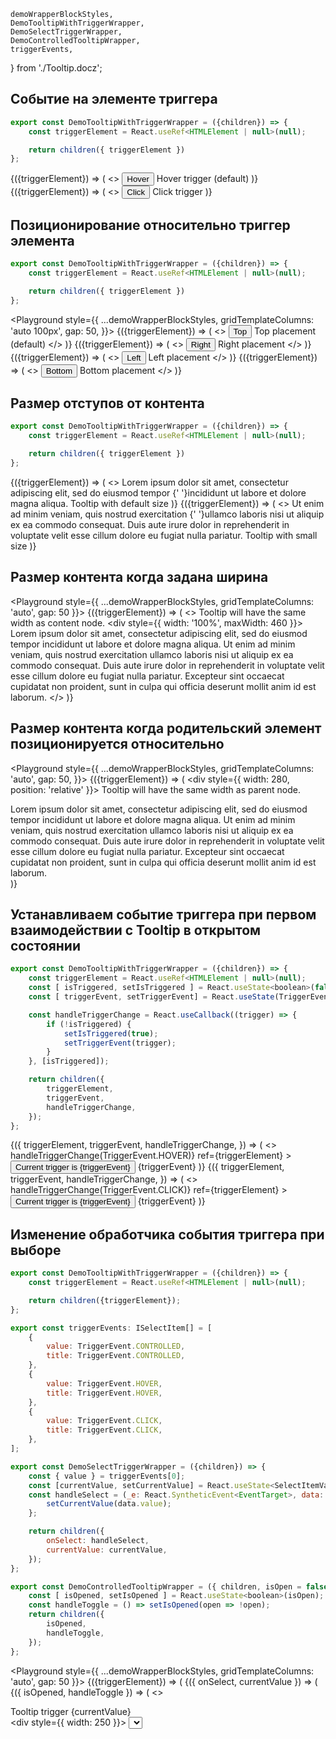     demoWrapperBlockStyles,
    DemoTooltipWithTriggerWrapper,
    DemoSelectTriggerWrapper,
    DemoControlledTooltipWrapper,
    triggerEvents,
} from './Tooltip.docz';

## Событие на элементе триггера

```javascript
export const DemoTooltipWithTriggerWrapper = ({children}) => {
    const triggerElement = React.useRef<HTMLElement | null>(null);

    return children({ triggerElement })
};
```

<Playground style={demoWrapperBlockStyles}>
    <DemoTooltipWithTriggerWrapper>
        {({triggerElement}) => (
            <>
                <span ref={triggerElement}>
                    <Button fullWidth>Hover</Button>
                </span>
                <Tooltip triggerElement={triggerElement}>
                    Hover trigger (default)
                </Tooltip>
            </>
        )}
    </DemoTooltipWithTriggerWrapper>
    <DemoTooltipWithTriggerWrapper>
        {({triggerElement}) => (
            <>
                <span ref={triggerElement}>
                    <Button fullWidth>Click</Button>
                </span>
                <Tooltip
                    triggerEvent="click"
                    triggerElement={triggerElement}
                >
                    Click trigger
                </Tooltip>
            </>
        )}
    </DemoTooltipWithTriggerWrapper>
</Playground>


## Позиционирование относительно триггер элемента

```javascript
export const DemoTooltipWithTriggerWrapper = ({children}) => {
    const triggerElement = React.useRef<HTMLElement | null>(null);

    return children({ triggerElement })
};
```

<Playground style={{
    ...demoWrapperBlockStyles,
    gridTemplateColumns: 'auto 100px',
    gap: 50,
}}>
    <DemoTooltipWithTriggerWrapper>
        {({triggerElement}) => (
            <>
                <span ref={triggerElement}>
                    <Button fullWidth>
                        Top
                    </Button>
                </span>
                <Tooltip triggerElement={triggerElement}>
                    Top placement (default)
                </Tooltip>
            </>
        )}
    </DemoTooltipWithTriggerWrapper>
    <DemoTooltipWithTriggerWrapper>
        {({triggerElement}) => (
            <>
                <span ref={triggerElement}>
                    <Button fullWidth>
                        Right
                    </Button>
                </span>
                <Tooltip
                    placement="right"
                    triggerElement={triggerElement}
                >
                    Right placement
                </Tooltip>
            </>
        )}
    </DemoTooltipWithTriggerWrapper>
    <DemoTooltipWithTriggerWrapper>
        {({triggerElement}) => (
            <>
                <span ref={triggerElement}>
                    <Button fullWidth>
                        Left
                    </Button>
                </span>
                <Tooltip
                    placement="left"
                    triggerElement={triggerElement}
                >
                    Left placement
                </Tooltip>
            </>
        )}
    </DemoTooltipWithTriggerWrapper>
    <DemoTooltipWithTriggerWrapper>
        {({triggerElement}) => (
            <>
                <span ref={triggerElement}>
                    <Button fullWidth>
                        Bottom
                    </Button>
                </span>
                <Tooltip
                    placement="bottom"
                    triggerElement={triggerElement}
                >
                    Bottom placement
                </Tooltip>
            </>
        )}
    </DemoTooltipWithTriggerWrapper>
</Playground>

##  Размер отступов от контента

```javascript
export const DemoTooltipWithTriggerWrapper = ({children}) => {
    const triggerElement = React.useRef<HTMLElement | null>(null);

    return children({ triggerElement })
};
```

<Playground style={demoWrapperBlockStyles}>
    <DemoTooltipWithTriggerWrapper>
        {({triggerElement}) => (
            <>
                <Paragraph hasMargin={false}>
                    Lorem ipsum dolor sit amet, consectetur adipiscing elit,
                    sed do eiusmod
                    <span ref={triggerElement}>
                        <TextLink>tempor</TextLink>
                    </span>
                    {' '}incididunt ut labore et dolore magna aliqua.
                </Paragraph>
                <Tooltip triggerElement={triggerElement}>
                    <Paragraph hasMargin={false}>
                        Tooltip with default size
                    </Paragraph>
                </Tooltip>
            </>
        )}
    </DemoTooltipWithTriggerWrapper>
    <DemoTooltipWithTriggerWrapper>
        {({triggerElement}) => (
            <>
                <Paragraph hasMargin={false}>
                    Ut enim ad minim veniam, quis nostrud
                    <span ref={triggerElement}>
                        <TextLink>exercitation</TextLink>
                    </span>
                    {' '}ullamco laboris nisi ut aliquip ex ea commodo consequat.
                    Duis aute irure dolor in reprehenderit in voluptate velit esse
                    cillum dolore eu fugiat nulla pariatur.
                </Paragraph>
                <Tooltip size="small" triggerElement={triggerElement}>
                    <Paragraph hasMargin={false}>
                        Tooltip with small size
                    </Paragraph>
                </Tooltip>
            </>
        )}
    </DemoTooltipWithTriggerWrapper>
</Playground>

## Размер контента когда задана ширина

<Playground style={{
    ...demoWrapperBlockStyles,
    gridTemplateColumns: 'auto',
    gap: 50
}}>
    <DemoTooltipWithTriggerWrapper>
        {({triggerElement}) => (
            <>
                <span ref={triggerElement}>
                    Tooltip will have the same width as content node.
                </span>
                <Tooltip
                    placement="bottom"
                    isOpened={true}
                    triggerEvent="controlled"
                    triggerElement={triggerElement}
                >
                    <div style={{ width: '100%', maxWidth: 460 }}>
                        Lorem ipsum dolor sit amet, consectetur adipiscing elit,
                        sed do eiusmod tempor incididunt ut labore et dolore magna aliqua.
                        Ut enim ad minim veniam, quis nostrud exercitation ullamco laboris nisi ut aliquip ex ea commodo consequat.
                        Duis aute irure dolor in reprehenderit in voluptate velit esse cillum dolore eu fugiat nulla pariatur.
                        Excepteur sint occaecat cupidatat non proident, sunt in culpa qui officia deserunt mollit anim id est laborum.
                    </div>
                </Tooltip>
            </>
        )}
    </DemoTooltipWithTriggerWrapper>
</Playground>

## Размер контента когда родительский элемент позиционируется относительно

<Playground style={{
    ...demoWrapperBlockStyles,
    gridTemplateColumns: 'auto',
    gap: 50,
}}>
    <DemoTooltipWithTriggerWrapper>
        {({triggerElement}) => (
            <div style={{ width: 280, position: 'relative' }}>
                <span ref={triggerElement}>
                    Tooltip will have the same width as parent node.
                </span>
                <Tooltip
                    placement="bottom"
                    isOpened={true}
                    triggerEvent="controlled"
                    triggerElement={triggerElement}
                >
                    <div>
                        Lorem ipsum dolor sit amet, consectetur adipiscing elit,
                        sed do eiusmod tempor incididunt ut labore et dolore magna aliqua.
                        Ut enim ad minim veniam, quis nostrud exercitation ullamco laboris nisi ut aliquip ex ea commodo consequat.
                        Duis aute irure dolor in reprehenderit in voluptate velit esse cillum dolore eu fugiat nulla pariatur.
                        Excepteur sint occaecat cupidatat non proident, sunt in culpa qui officia deserunt mollit anim id est laborum.
                    </div>
                </Tooltip>
            </div>
        )}
    </DemoTooltipWithTriggerWrapper>
</Playground>

## Устанавливаем событие триггера при первом взаимодействии с Tooltip в открытом состоянии

```javascript
export const DemoTooltipWithTriggerWrapper = ({children}) => {
    const triggerElement = React.useRef<HTMLElement | null>(null);
    const [ isTriggered, setIsTriggered ] = React.useState<boolean>(false);
    const [ triggerEvent, setTriggerEvent] = React.useState(TriggerEvent.CONTROLLED);

    const handleTriggerChange = React.useCallback((trigger) => {
        if (!isTriggered) {
            setIsTriggered(true);
            setTriggerEvent(trigger);
        }
    }, [isTriggered]);

    return children({
        triggerElement,
        triggerEvent,
        handleTriggerChange,
    });
};
```

<Playground style={demoWrapperBlockStyles}>
    <DemoTooltipWithTriggerWrapper>
        {({
            triggerElement,
            triggerEvent,
            handleTriggerChange,
        }) => (
            <>
                <span
                    onMouseEnter={() => handleTriggerChange(TriggerEvent.HOVER)}
                    ref={triggerElement}
                    >
                    <Button fullWidth>Current trigger is {triggerEvent}</Button>
                </span>
                <Tooltip
                    isOpened={true}
                    triggerEvent={triggerEvent}
                    triggerElement={triggerElement}
                >
                    {triggerEvent}
                </Tooltip>
            </>
        )}
    </DemoTooltipWithTriggerWrapper>
    <DemoTooltipWithTriggerWrapper>
        {({
            triggerElement,
            triggerEvent,
            handleTriggerChange,
        }) => (
            <>
                <span
                    onMouseEnter={() => handleTriggerChange(TriggerEvent.CLICK)}
                    ref={triggerElement}
                    >
                    <Button fullWidth>Current trigger is {triggerEvent}</Button>
                </span>
                <Tooltip
                    isOpened={true}
                    triggerEvent={triggerEvent}
                    triggerElement={triggerElement}
                >
                    {triggerEvent}
                </Tooltip>
            </>
        )}
    </DemoTooltipWithTriggerWrapper>
</Playground>

## Изменение обработчика события триггера при выборе

```javascript
export const DemoTooltipWithTriggerWrapper = ({children}) => {
    const triggerElement = React.useRef<HTMLElement | null>(null);

    return children({triggerElement});
};

export const triggerEvents: ISelectItem[] = [
    {
        value: TriggerEvent.CONTROLLED,
        title: TriggerEvent.CONTROLLED,
    },
    {
        value: TriggerEvent.HOVER,
        title: TriggerEvent.HOVER,
    },
    {
        value: TriggerEvent.CLICK,
        title: TriggerEvent.CLICK,
    },
];

export const DemoSelectTriggerWrapper = ({children}) => {
    const { value } = triggerEvents[0];
    const [currentValue, setCurrentValue] = React.useState<SelectItemValueType>(value);
    const handleSelect = (_e: React.SyntheticEvent<EventTarget>, data: ISelectItem) => {
        setCurrentValue(data.value);
    };

    return children({
        onSelect: handleSelect,
        currentValue: currentValue,
    });
};

export const DemoControlledTooltipWrapper = ({ children, isOpen = false }) => {
    const [ isOpened, setIsOpened ] = React.useState<boolean>(isOpen);
    const handleToggle = () => setIsOpened(open => !open);
    return children({
        isOpened,
        handleToggle,
    });
};
```

<Playground style={{
    ...demoWrapperBlockStyles,
    gridTemplateColumns: 'auto',
    gap: 50
}}>
    <DemoTooltipWithTriggerWrapper>
        {({triggerElement}) => (
        <DemoSelectTriggerWrapper>
            {({ onSelect, currentValue }) => (
                <DemoControlledTooltipWrapper isOpen={true}>
                    {({
                        isOpened,
                        handleToggle
                    }) => (
                        <>
                            <div>
                                <span ref={triggerElement}>
                                    <TextLink>Tooltip trigger</TextLink>
                                </span>
                                <Tooltip
                                    isOpened={isOpened}
                                    triggerEvent={currentValue}
                                    triggerElement={triggerElement}
                                >
                                    {currentValue}
                                </Tooltip>
                            </div>
                            <div style={{ width: 250 }}>
                                <Select
                                    label="Change trigger"
                                    onSelect={onSelect}
                                    placeholder="Choose trigger"
                                    items={triggerEvents}
                                    currentValue={currentValue}
                                />
                            </div>
                            <Button
                                fullWidth
                                onClick={handleToggle}
                                disabled={currentValue !== TriggerEvent.CONTROLLED}
                            >
                                Toggle Tooltip
                            </Button>
                        </>
                    )}
                </DemoControlledTooltipWrapper>
            )}
        </DemoSelectTriggerWrapper>
    )}
    </DemoTooltipWithTriggerWrapper>
</Playground>

## Управление компонентом снаружи

```javascript
export const DemoTooltipWithTriggerWrapper = ({children}) => {
    const triggerElement = React.useRef<HTMLElement | null>(null);

    return children({ triggerElement })
};

export const DemoControlledTooltipWrapper = ({ children, isOpen = false }) => {
    const [ isOpened, setIsOpened ] = React.useState<boolean>(isOpen);
    const handleOpen = () => setIsOpened(true);
    const handleClose = () => setIsOpened(false);
    return children({
        isOpened,
        handleOpen,
        handleClose,
    });
};
```

<Playground style={{
    ...demoWrapperBlockStyles,
    gridTemplateColumns: 'auto',
    gap: 50
}}>
        <DemoTooltipWithTriggerWrapper>
            {({triggerElement}) => (
                <DemoControlledTooltipWrapper>
                    {({ isOpened, handleOpen, handleClose}) => (
                        <>
                            <span
                                ref={triggerElement}
                                style={{
                                    width: 250,
                                }}
                                >
                                <TextField
                                    placeholder="Focus on me, i show you Tooltip"
                                    onFocus={handleOpen}
                                    onBlur={handleClose}
                                />
                            </span>
                            <Tooltip
                                isOpened={isOpened}
                                triggerEvent="controlled"
                                triggerElement={triggerElement}
                            >
                                <Paragraph hasMargin={false}>
                                    Please be careful when filling out the forms.
                                </Paragraph>
                            </Tooltip>
                        </>
                    )}
                </DemoControlledTooltipWrapper>
            )}
        </DemoTooltipWithTriggerWrapper>
</Playground>

## Управление компонентом снаружи с сохранением внутренних обработчиков для элемента триггера

```javascript
export const DemoTooltipWithTriggerWrapper = ({children}) => {
    const triggerElement = React.useRef<HTMLElement | null>(null);

    return children({triggerElement});
};

export const DemoControlledTooltipWrapper = ({ children, isOpen = false }) => {
    const [ isOpened, setIsOpened ] = React.useState<boolean>(isOpen);
    const handleOpen = () => setIsOpened(true);
    const handleClose = () => setIsOpened(false);
    return children({
        isOpened,
        handleOpen,
        handleClose,
    });
};
```

<Playground style={demoWrapperBlockStyles}>
    <DemoTooltipWithTriggerWrapper>
        {({triggerElement}) => (
            <>
                <span ref={triggerElement}>
                    <Button fullWidth>Hover</Button>
                </span>
                <DemoControlledTooltipWrapper>
                    {({ isOpened, handleOpen, handleClose}) => (
                        <Tooltip
                            onOpen={handleOpen}
                            onClose={handleClose}
                            isOpened={isOpened}
                            triggerElement={triggerElement}
                        >
                            <Paragraph>
                                Please be careful when filling out the forms.
                            </Paragraph>
                            <Button onClick={handleClose}>Close</Button>
                        </Tooltip>
                    )}
                </DemoControlledTooltipWrapper>
            </>
        )}
    </DemoTooltipWithTriggerWrapper>
    <DemoTooltipWithTriggerWrapper>
        {({triggerElement}) => (
            <>
                <span ref={triggerElement}>
                    <Button fullWidth>Click</Button>
                </span>
                <DemoControlledTooltipWrapper>
                    {({ isOpened, handleOpen, handleClose}) => (
                        <Tooltip
                            onOpen={handleOpen}
                            onClose={handleClose}
                            isOpened={isOpened}
                            triggerEvent="click"
                            triggerElement={triggerElement}
                        >
                            <Paragraph>
                                Please be careful when filling out the forms.
                            </Paragraph>
                            <Button onClick={handleClose}>Close</Button>
                        </Tooltip>
                    )}
                </DemoControlledTooltipWrapper>
            </>
        )}
    </DemoTooltipWithTriggerWrapper>
</Playground>
